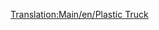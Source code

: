 [[Translation:Main/en/Plastic Truck]]{{en/-}}{{Template:Wagon/Fr
|Nom=Wagon de plastique
|Coût=1 119£ (2 238$)
|Poids=18 / 48 t
|Image=[[File:en/Plastictruck.png]]
|Capacité=30000 litres de plastique
|MonoCoût="
|MonoPoids=18 / 53 t
|MonoCapacité=35000 litres de plastique
|MagCoût="
|MagPoids=18 / 55 t
|MagCapacité=37000 litres de plastique
|Description=Pas encore de description fournie. Ajoutez-en une si vous voulez.
}}